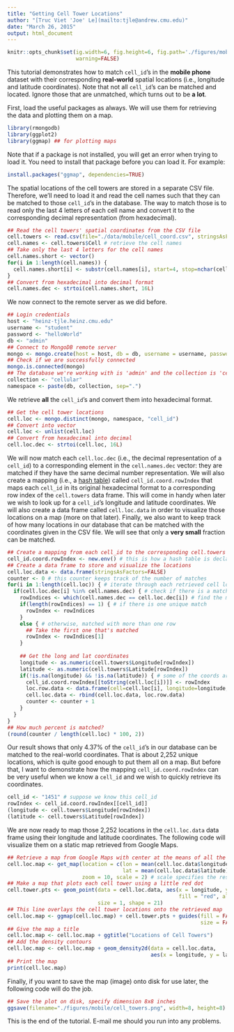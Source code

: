 ```yaml
---
title: "Getting Cell Tower Locations"
author: "[Truc Viet 'Joe' Le](mailto:tjle@andrew.cmu.edu)"
date: "March 26, 2015"
output: html_document
---
```


```r
knitr::opts_chunk$set(ig.width=6, fig.height=6, fig.path='./figures/mobile/',
                      warning=FALSE)
```

This tutorial demonstrates how to match `cell_id`'s in the **mobile phone** dataset with their corresponding **real-world** spatial locations (i.e., longitude and latitude coordinates). Note that not all `cell_id`'s can be matched and located. Ignore those that are unmatched, which turns out to be **a lot**.

First, load the useful packages as always. We will use them for retrieving the data and plotting them on a map.

```r
library(rmongodb)
library(ggplot2)
library(ggmap) ## for plotting maps
```

Note that if a package is not installed, you will get an error when trying to load it. You need to install that package before you can load it. For example:

```r
install.packages("ggmap", dependencies=TRUE)
```

The spatial locations of the cell towers are stored in a separate CSV file. Therefore, we'll need to load it and read the cell names such that they can be matched to those `cell_id`'s in the database. The way to match those is to read only the last 4 letters of each cell name and convert it to the corresponding decimal representation (from hexadecimal).

```r
## Read the cell towers' spatial coordinates from the CSV file
cell.towers <- read.csv(file="./data/mobile/cell_coord.csv", stringsAsFactors=FALSE)
cell.names <- cell.towers$Cell # retrieve the cell names
## Take only the last 4 letters for the cell names
cell.names.short <- vector()
for(i in 1:length(cell.names)) {
  cell.names.short[i] <- substr(cell.names[i], start=4, stop=nchar(cell.names[i]))
}
## Convert from hexadecimal into decimal format
cell.names.dec <- strtoi(cell.names.short, 16L)
```

We now connect to the remote server as we did before.

```r
## Login credentials
host <- "heinz-tjle.heinz.cmu.edu"
username <- "student"
password <- "helloWorld"
db <- "admin"
## Connect to MongoDB remote server
mongo <- mongo.create(host = host, db = db, username = username, password = password)
## Check if we are successfully connected
mongo.is.connected(mongo)
## The database we're working with is 'admin' and the collection is 'cellular'
collection <- "cellular"
namespace <- paste(db, collection, sep=".")
```

We retrieve **all** the `cell_id`'s and convert them into hexadecimal format.

```r
## Get the cell tower locations
cell.loc <- mongo.distinct(mongo, namespace, "cell_id")
## Convert into vector
cell.loc <- unlist(cell.loc)
## Convert from hexadecimal into decimal
cell.loc.dec <- strtoi(cell.loc, 16L)
```

We will now match each `cell.loc.dec` (i.e., the decimal representation of a `cell_id`) to a corresponding element in the `cell.names.dec` vector: they are matched if they have the same decimal number representation. We will also create a mapping (i.e., a [hash table](http://en.wikipedia.org/wiki/Hash_table)) called `cell_id.coord.rowIndex` that maps each `cell_id` in its original hexadecimal format to a corresponding row index of the `cell.towers` data frame. This will come in handy when later we wish to look up for a `cell_id`'s longitude and latitude coordinates. We will also create a data frame called `cell.loc.data` in order to visualize those locations on a map (more on that later). Finally, we also want to keep track of how many locations in our database that can be matched with the coordinates given in the CSV file. We will see that only a **very small** fraction can be matched.

```r
## Create a mapping from each cell_id to the corresponding cell.towers table's row index
cell_id.coord.rowIndex <- new.env() # this is how a hash table is declared in R
## Create a data frame to store and visualize the locations
cell.loc.data <- data.frame(stringsAsFactors=FALSE)
counter <- 0 # this counter keeps track of the number of matches
for(i in 1:length(cell.loc)) { # iterate through each retrieved cell location
  if(cell.loc.dec[i] %in% cell.names.dec) { # check if there is a match
    rowIndices <- which(cell.names.dec == cell.loc.dec[i]) # find the matched index
    if(length(rowIndices) == 1) { # if there is one unique match
      rowIndex <- rowIndices
    }
    else { # otherwise, matched with more than one row
      ## Take the first one that's matched
      rowIndex <- rowIndices[1]
    }
    
    ## Get the long and lat coordinates
    longitude <- as.numeric(cell.towers$Longitude[rowIndex])
    latitude <- as.numeric(cell.towers$Latitude[rowIndex])
    if(!is.na(longitude) && !is.na(latitude)) { # some of the coords are corrupted
      cell_id.coord.rowIndex[[toString(cell.loc[i])]] <- rowIndex
      loc.row.data <- data.frame(cell=cell.loc[i], longitude=longitude, latitude=latitude)
      cell.loc.data <- rbind(cell.loc.data, loc.row.data)
      counter <- counter + 1
    }
  }
}
## How much percent is matched?
(round(counter / length(cell.loc) * 100, 2))
```

Our result shows that only 4.37% of the `cell_id`'s in our database can be matched to the real-world coordinates. That is about 2,252 unique locations, which is quite good enough to put them all on a map. But before that, I want to demonstrate how the mapping `cell_id.coord.rowIndex` can be very useful when we know a `cell_id` and we wish to quickly retrieve its coordinates.

```r
cell_id <- "1451" # suppose we know this cell_id
rowIndex <- cell_id.coord.rowIndex[[cell_id]]
(longitude <- cell.towers$Longitude[rowIndex])
(latitude <- cell.towers$Latitude[rowIndex])
```

We are now ready to map those 2,252 locations in the `cell.loc.data` data frame using their longitude and latitude coordinates. The following code will visualize them on a static map retrieved from Google Maps.

```r
## Retrieve a map from Google Maps with center at the means of all the coordinates
cell.loc.map <- get_map(location = c(lon = mean(cell.loc.data$longitude),
                                     lat = mean(cell.loc.data$latitude)),
                        zoom = 10, scale = 2) # scale specifies the resolution of the map
## Make a map that plots each cell tower using a little red dot
cell.tower.pts <- geom_point(data = cell.loc.data, aes(x = longitude, y = latitude,
                                                       fill = "red", alpha = 0.80),
                             size = 1, shape = 21)
## This line overlays the cell tower locations onto the retrieved map
cell.loc.map <- ggmap(cell.loc.map) + cell.tower.pts + guides(fill = FALSE, alpha = FALSE,
                                                              size = FALSE)
## Give the map a title
cell.loc.map <- cell.loc.map + ggtitle("Locations of Cell Towers")
## Add the density contours
cell.loc.map <- cell.loc.map + geom_density2d(data = cell.loc.data,
                                              aes(x = longitude, y = latitude))
## Print the map
print(cell.loc.map)
```

Finally, if you want to save the map (image) onto disk for use later, the following code will do the job.

```r
## Save the plot on disk, specify dimension 8x8 inches
ggsave(filename="./figures/mobile/cell_towers.png", width=8, height=8)
```

This is the end of the tutorial. E-mail me should you run into any problems.
